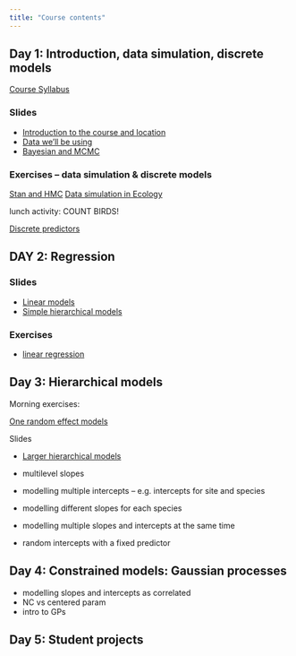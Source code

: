 ```yaml
---
title: "Course contents"
---
```


## Day 1: Introduction, data simulation, discrete models

[Course Syllabus](PlanDeCoursBIO709.pdf)

### Slides

* [Introduction to the course and location](slides/00_Introduction)
* [Data we'll be using](slides/01_Data)
* [Bayesian and MCMC](slides/02_Bayesian)

### Exercises -- data simulation & discrete models

[Stan and HMC](slides/03_Stan)
[Data simulation in Ecology](topics/01_simulation)

lunch activity: COUNT BIRDS!

[Discrete predictors](topics/discrete_predictor)

## DAY 2: Regression

### Slides

* [Linear models](slides/04_Linear_model)
* [Simple hierarchical models](slides/06_Simple_hierarchical_model)

### Exercises

* [linear regression](topics/02_regression)

## Day 3: Hierarchical models

Morning exercises:

[One random effect models](topics/03_one_random_effect)

Slides 

* [Larger hierarchical models](slides/08_Complex_hierarchical_model)

* multilevel slopes
* modelling multiple intercepts -- e.g. intercepts for site and species
* modelling different slopes for each species
* modelling multiple slopes and intercepts at the same time
* random intercepts with a fixed predictor

## Day 4: Constrained models: Gaussian processes

* modelling slopes and intercepts as correlated
* NC vs centered param
* intro to GPs

## Day 5: Student projects 

